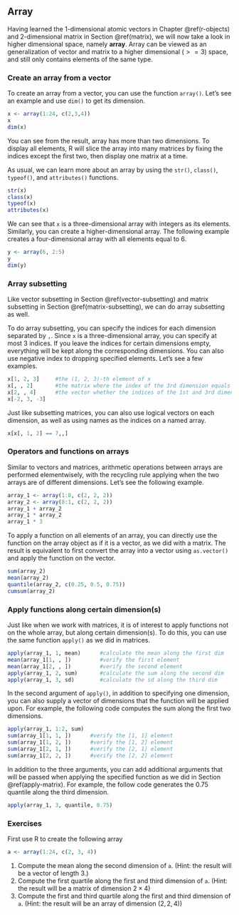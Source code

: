 ## Array {#array}

Having learned the 1-dimensional atomic vectors in Chapter \@ref(r-objects) and 2-dimensional matrix in Section \@ref(matrix), we will now take a look in higher dimensional space, namely **array**. Array can be viewed as an generalization of vector and matrix to a higher dimensional ($>=3$) space, and still only contains elements of the same type. 

### Create an array from a vector

To create an array from a vector, you can use the function `array()`. Let's see an example and use `dim()` to get its dimension. 

```r
x <- array(1:24, c(2,3,4))
x
dim(x)
```

You can see from the result, array has more than two dimensions. To display all elements, R will slice the array into many matrices by fixing the indices except the first two, then display one matrix at a time. 

As usual, we can learn more about an array by using the `str()`, `class()`, `typeof()`, and `attributes()` functions.

```r
str(x)
class(x)
typeof(x)
attributes(x)
```

We can see that `x` is a three-dimensional array with integers as its elements. Similarly, you can create a higher-dimensional array. The following example creates a four-dimensional array with all elements equal to 6.  

```r
y <- array(6, 2:5)
y
dim(y)
```

### Array subsetting

Like vector subsetting in Section \@ref(vector-subsetting) and matrix subsetting in Section \@ref(matrix-subsetting), we can do array subsetting as well. 

To do array subsetting, you can specify the indices for each dimension separated by `,`. Since `x` is a three-dimensional array, you can specify at most 3 indices. If you leave the indices for certain dimensions empty, everything will be kept along the corresponding dimensions. You can also use negative index to dropping  specified elements. Let's see a few examples.

```r
x[1, 2, 3]     #the (1, 2, 3)-th element of x
x[, , 2]       #the matrix where the index of the 3rd dimension equals 2
x[2, , 4]      #the vector whether the indices of the 1st and 3rd dimension equal 2 and 4.
x[-2, 3, -3]   
```

Just like subsetting matrices, you can also use logical vectors on each dimension, as well as using names as the indices on a named array. 

```r
x[x[, 1, 2] == 7,,]
```

### Operators and functions on arrays

Similar to vectors and matrices, arithmetic operations between arrays are performed elementwisely, with the recycling rule applying when the two arrays are of different dimensions. Let's see the following example.

```r
array_1 <- array(1:8, c(2, 2, 2))
array_2 <- array(8:1, c(2, 2, 2))
array_1 + array_2
array_1 * array_2
array_1 * 3
```

To apply a function on all elements of an array, you can directly use the function on the array object as if it is a vector, as we did with a matrix. The result is equivalent to first convert the array into a vector using `as.vector()` and apply the function on the vector. 

```r
sum(array_2)
mean(array_2)
quantile(array_2, c(0.25, 0.5, 0.75))
cumsum(array_2)
```

### Apply functions along certain dimension(s)

Just like when we work with matrices, it is of interest to apply functions not on the whole array, but along certain dimension(s). To do this, you can use the same function `apply()` as we did in matrices. 

```r
apply(array_1, 1, mean)      #calculate the mean along the first dim
mean(array_1[1, , ])         #verify the first element
mean(array_1[2, , ])         #verify the second element
apply(array_1, 2, sum)       #calculate the sum along the second dim
apply(array_1, 3, sd)        #calculate the sd along the third dim
```

In the second argument of `apply()`, in addition to specifying one dimension, you can also supply a vector of dimensions that the function will be applied upon. For example, the following code computes the sum along the first two dimensions. 

```r
apply(array_1, 1:2, sum) 
sum(array_1[1, 1, ])      #verify the [1, 1] element
sum(array_1[1, 2, ])      #verify the [1, 2] element
sum(array_1[2, 1, ])      #verify the [2, 1] element
sum(array_1[2, 2, ])      #verify the [2, 2] element
```

In addition to the three arguments, you can add additional arguments that will be passed when applying the specified function as we did in Section \@ref(apply-matrix). For example, the follow code generates the 0.75 quantile along the third dimension. 

```r
apply(array_1, 3, quantile, 0.75) 
```

### Exercises

First use R to create the following array 

```r
a <- array(1:24, c(2, 3, 4))
```

1. Compute the mean along the second dimension of `a`. (Hint: the result will be a vector of length 3.)
2. Compute the first quartile along the first and third dimension of `a`. (Hint: the result will be a matrix of dimension $2\times 4$)
3. Compute the first and third quartile along the first and third dimension of `a`. (Hint: the result will be an array of dimension $(2, 2, 4)$)


